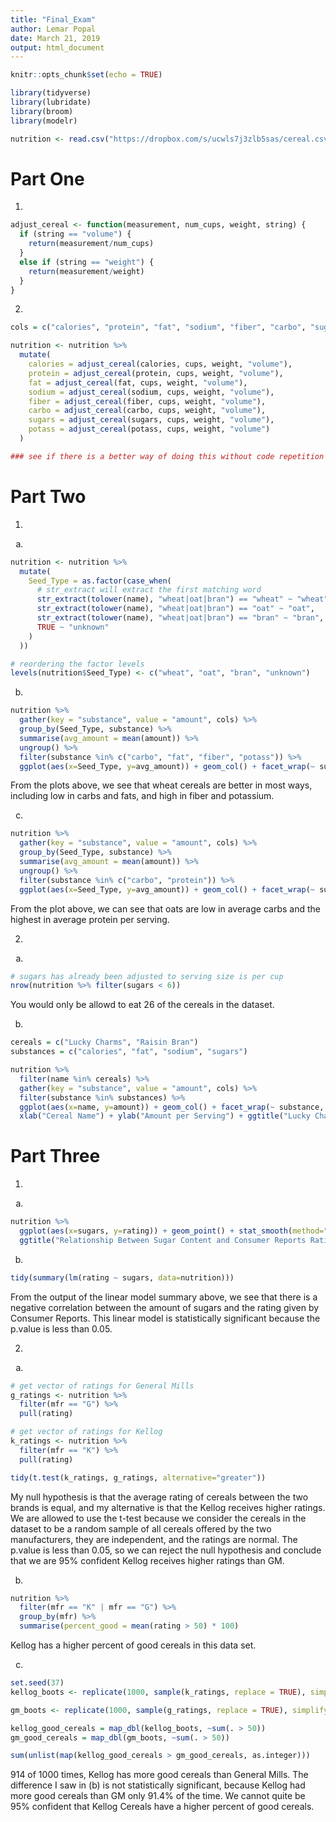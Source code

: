 ```yaml
---
title: "Final_Exam"
author: Lemar Popal
date: March 21, 2019
output: html_document
---
```


```r
knitr::opts_chunk$set(echo = TRUE)
```

```r
library(tidyverse)
library(lubridate)
library(broom)
library(modelr)
```

```r
nutrition <- read.csv("https://dropbox.com/s/ucwls7j3zlb5sas/cereal.csv?dl=1")
```

# Part One
1. 
```r
adjust_cereal <- function(measurement, num_cups, weight, string) {
  if (string == "volume") {
    return(measurement/num_cups)
  }
  else if (string == "weight") {
    return(measurement/weight)
  }
}
```


2. 
```r
cols = c("calories", "protein", "fat", "sodium", "fiber", "carbo", "sugars", "potass")

nutrition <- nutrition %>%
  mutate(
    calories = adjust_cereal(calories, cups, weight, "volume"), 
    protein = adjust_cereal(protein, cups, weight, "volume"),
    fat = adjust_cereal(fat, cups, weight, "volume"),
    sodium = adjust_cereal(sodium, cups, weight, "volume"),
    fiber = adjust_cereal(fiber, cups, weight, "volume"),
    carbo = adjust_cereal(carbo, cups, weight, "volume"),
    sugars = adjust_cereal(sugars, cups, weight, "volume"),
    potass = adjust_cereal(potass, cups, weight, "volume")
  )

### see if there is a better way of doing this without code repetition
```


# Part Two
1. 
a. 
```r
nutrition <- nutrition %>% 
  mutate(
    Seed_Type = as.factor(case_when(
      # str_extract will extract the first matching word 
      str_extract(tolower(name), "wheat|oat|bran") == "wheat" ~ "wheat",
      str_extract(tolower(name), "wheat|oat|bran") == "oat" ~ "oat",
      str_extract(tolower(name), "wheat|oat|bran") == "bran" ~ "bran",
      TRUE ~ "unknown"
    )
  ))

# reordering the factor levels
levels(nutrition$Seed_Type) <- c("wheat", "oat", "bran", "unknown")
```


b. 
```r
nutrition %>% 
  gather(key = "substance", value = "amount", cols) %>% 
  group_by(Seed_Type, substance) %>% 
  summarise(avg_amount = mean(amount)) %>% 
  ungroup() %>% 
  filter(substance %in% c("carbo", "fat", "fiber", "potass")) %>% 
  ggplot(aes(x=Seed_Type, y=avg_amount)) + geom_col() + facet_wrap(~ substance, scales="free")
```

From the plots above, we see that wheat cereals are better in most ways, including low in carbs and fats, and high in fiber and potassium. 

c. 
```r
nutrition %>% 
  gather(key = "substance", value = "amount", cols) %>% 
  group_by(Seed_Type, substance) %>% 
  summarise(avg_amount = mean(amount)) %>% 
  ungroup() %>% 
  filter(substance %in% c("carbo", "protein")) %>% 
  ggplot(aes(x=Seed_Type, y=avg_amount)) + geom_col() + facet_wrap(~ substance, scales="free")
```

From the plot above, we can see that oats are low in average carbs and the highest in average protein per serving. 


2. 
a. 
```r
# sugars has already been adjusted to serving size is per cup
nrow(nutrition %>% filter(sugars < 6))
```
You would only be allowd to eat 26 of the cereals in the dataset. 


b. 
```r
cereals = c("Lucky Charms", "Raisin Bran")
substances = c("calories", "fat", "sodium", "sugars")

nutrition %>% 
  filter(name %in% cereals) %>% 
  gather(key = "substance", value = "amount", cols) %>% 
  filter(substance %in% substances) %>% 
  ggplot(aes(x=name, y=amount)) + geom_col() + facet_wrap(~ substance, scales="free") + 
  xlab("Cereal Name") + ylab("Amount per Serving") + ggtitle("Lucky Charms vs Raisin Bran")
```

# Part Three
1. 
a.
```r
nutrition %>% 
  ggplot(aes(x=sugars, y=rating)) + geom_point() + stat_smooth(method="lm") +
  ggtitle("Relationship Between Sugar Content and Consumer Reports Rating")
```

b.
```r
tidy(summary(lm(rating ~ sugars, data=nutrition)))
```
From the output of the linear model summary above, we see that there is a negative correlation between the amount of sugars and the rating given by Consumer Reports. This linear model is statistically significant because the p.value is less than 0.05. 


2. 
a. 
```r
# get vector of ratings for General Mills
g_ratings <- nutrition %>% 
  filter(mfr == "G") %>% 
  pull(rating)

# get vector of ratings for Kellog
k_ratings <- nutrition %>% 
  filter(mfr == "K") %>% 
  pull(rating)
```


```r
tidy(t.test(k_ratings, g_ratings, alternative="greater")) 
```

My null hypothesis is that the average rating of cereals between the two brands is equal, and my alternative is that the Kellog receives higher ratings. We are allowed to use the t-test because we consider the cereals in the dataset to be a random sample of all cereals offered by the two manufacturers, they are independent, and the ratings are normal. The p.value is less than 0.05, so we can reject the null hypothesis and conclude that we are 95% confident Kellog receives higher ratings than GM. 


b. 
```r
nutrition %>% 
  filter(mfr == "K" | mfr == "G") %>% 
  group_by(mfr) %>% 
  summarise(percent_good = mean(rating > 50) * 100)
```
Kellog has a higher percent of good cereals in this data set. 


c. 
```r
set.seed(37)
kellog_boots <- replicate(1000, sample(k_ratings, replace = TRUE), simplify = FALSE)

gm_boots <- replicate(1000, sample(g_ratings, replace = TRUE), simplify = FALSE)
```

```r
kellog_good_cereals = map_dbl(kellog_boots, ~sum(. > 50))
gm_good_cereals = map_dbl(gm_boots, ~sum(. > 50))
```

```r
sum(unlist(map(kellog_good_cereals > gm_good_cereals, as.integer)))
```
914 of 1000 times, Kellog has more good cereals than General Mills. The difference I saw in (b) is not statistically significant, because Kellog had more good cereals than GM only 91.4% of the time. We cannot quite be 95% confident that Kellog Cereals have a higher percent of good cereals. 











